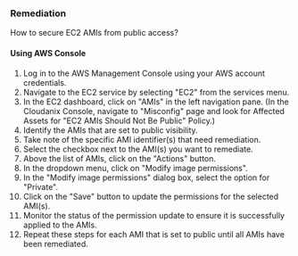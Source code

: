 ### Remediation

How to secure EC2 AMIs from public access?

#### Using AWS Console

1. Log in to the AWS Management Console using your AWS account credentials.
2. Navigate to the EC2 service by selecting "EC2" from the services menu.
3. In the EC2 dashboard, click on "AMIs" in the left navigation pane.
    (In the Cloudanix Console, navigate to "Misconfig" page and look for Affected Assets for "EC2 AMIs Should Not Be Public" Policy.)
4. Identify the AMIs that are set to public visibility.
5. Take note of the specific AMI identifier(s) that need remediation.
6. Select the checkbox next to the AMI(s) you want to remediate.
7. Above the list of AMIs, click on the "Actions" button.
8. In the dropdown menu, click on "Modify image permissions".
9. In the "Modify image permissions" dialog box, select the option for "Private".
10. Click on the "Save" button to update the permissions for the selected AMI(s).
11. Monitor the status of the permission update to ensure it is successfully applied to the AMIs.
12. Repeat these steps for each AMI that is set to public until all AMIs have been remediated.
